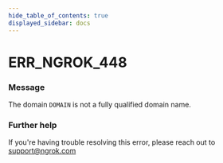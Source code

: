 ```yaml
---
hide_table_of_contents: true
displayed_sidebar: docs
---
```



# ERR_NGROK_448

### Message
The domain `DOMAIN` is not a fully qualified domain name.

<ErrorDetails error='err_ngrok_448' />


### Further help
If you're having trouble resolving this error, please reach out to [support@ngrok.com](mailto:support@ngrok.com?subject=Help%20with%20ERR_NGROK_448)

